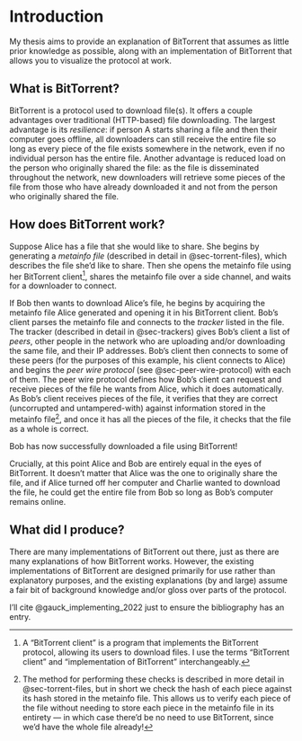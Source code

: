 # Introduction

My thesis aims to provide an explanation of BitTorrent that assumes as little prior knowledge as possible, along with an implementation of BitTorrent that allows you to visualize the protocol at work.

## What is BitTorrent?

BitTorrent is a protocol used to download file(s). It offers a couple advantages over traditional (HTTP-based) file downloading. The largest advantage is its *resilience*: if person A starts sharing a file and then their computer goes offline, all downloaders can still receive the entire file so long as every piece of the file exists somewhere in the network, even if no individual person has the entire file. Another advantage is reduced load on the person who originally shared the file: as the file is disseminated throughout the network, new downloaders will retrieve some pieces of the file from those who have already downloaded it and not from the person who originally shared the file.

## How does BitTorrent work?

Suppose Alice has a file that she would like to share. She begins by generating a *metainfo file* (described in detail in @sec-torrent-files), which describes the file she'd like to share. Then she opens the metainfo file using her BitTorrent client[^client], shares the metainfo file over a side channel, and waits for a downloader to connect.

\todo{name the file?}

[^client]: A "BitTorrent client" is a program that implements the BitTorrent protocol, allowing its users to download files. I use the terms "BitTorrent client" and "implementation of BitTorrent" interchangeably.

If Bob then wants to download Alice's file, he begins by acquiring the metainfo file Alice generated and opening it in his BitTorrent client. Bob's client parses the metainfo file and connects to the *tracker* listed in the file. The tracker (described in detail in @sec-trackers) gives Bob's client a list of *peers*, other people in the network who are uploading and/or downloading the same file, and their IP addresses. Bob's client then connects to some of these peers (for the purposes of this example, his client connects to Alice) and begins the *peer wire protocol* (see @sec-peer-wire-protocol) with each of them. The peer wire protocol defines how Bob's client can request and receive pieces of the file he wants from Alice, which it does automatically. As Bob's client receives pieces of the file, it verifies that they are correct (uncorrupted and untampered-with) against information stored in the metainfo file[^verification], and once it has all the pieces of the file, it checks that the file as a whole is correct.

[^verification]: The method for performing these checks is described in more detail in @sec-torrent-files, but in short we check the hash of each piece against its hash stored in the metainfo file. This allows us to verify each piece of the file without needing to store each piece in the metainfo file in its entirety --- in which case there'd be no need to use BitTorrent, since we'd have the whole file already!

Bob has now successfully downloaded a file using BitTorrent!

Crucially, at this point Alice and Bob are entirely equal in the eyes of BitTorrent. It doesn't matter that Alice was the one to originally share the file, and if Alice turned off her computer and Charlie wanted to download the file, he could get the entire file from Bob so long as Bob's computer remains online.

## What did I produce?

There are many implementations of BitTorrent out there, just as there are many explanations of how BitTorrent works. However, the existing implementations of BitTorrent are designed primarily for use rather than explanatory purposes, and the existing explanations (by and large) assume a fair bit of background knowledge and/or gloss over parts of the protocol.

I'll cite @gauck_implementing_2022 just to ensure the bibliography has an entry.

\todo{add diagrams}
